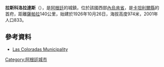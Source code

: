 '''拉斯科洛拉達斯'''（{{lang-es|Las Coloradas}}），是[[阿根廷|阿根廷]]的城鎮，位於該國西部[[內烏肯省|內烏肯省]]，是[[卡坦利爾縣|卡坦利爾縣]]的首府，距離[[薩帕拉|薩帕拉]]140公里，始建於1926年10月26日，海拔高度974米，2001年人口833。

==參考資料==
*[https://web.archive.org/web/20070930230124/http://www.mininterior.gov.ar/municipales/busqueda/amplia_info.asp?ID=NEU018 Las Coloradas Municipality]

{{Argentina-geo-stub}}
[[Category:阿根廷城市|Category:阿根廷城市]]